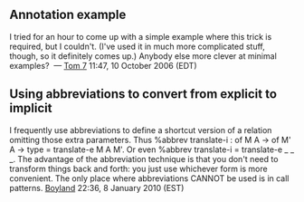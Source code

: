 == Annotation example ==

I tried for an hour to come up with a simple example where this trick is required, but I couldn't. (I've used it in much more complicated stuff, though, so it definitely comes up.) Anybody else more clever at minimal examples? &nbsp;&mdash;&nbsp;[[User:Tom7|Tom 7]] 11:47, 10 October 2006 (EDT)

== Using abbreviations to convert from explicit to implicit ==

I frequently use abbreviations to define a shortcut version of a relation omitting those extra parameters.
Thus
<twelf>
%abbrev translate-i : of M A -> of M' A -> type = translate-e M A M'.
</twelf>
Or even
<twelf>
%abbrev translate-i = translate-e _ _ _.
</twelf>
The advantage of the abbreviation technique is that you don't need to transform things back and forth: you just use whichever form is more convenient.  The only place where abbreviations CANNOT be used is in call patterns. [[User:Boyland|Boyland]] 22:36, 8 January 2010 (EST)